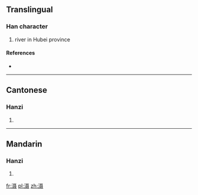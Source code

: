 {{also|灄}}
==Translingual==

===Han character===
{{Han char|rn=85|rad=水|as=10|sn=13|four=|canj=水尸十水 (ESJE)}}

# river in Hubei province

====References====
* {{Han ref|kx=0643.241|hdz=31693.110|uh=6EE0|ud=28384}}

----

==Cantonese==

===Hanzi===
{{yue-hanzi|jyut=|y=sip3|tra=灄}}

# {{defn|lang=yue|sort=水10}}

----

==Mandarin==

===Hanzi===
{{cmn-hanzi|tra=灄|pin=[[shè]] ([[she4]])|wg=she<sup>4</sup>}}

# {{defn|lang=cmn|sort=水10}}

[[fr:滠]]
[[pl:滠]]
[[zh:滠]]